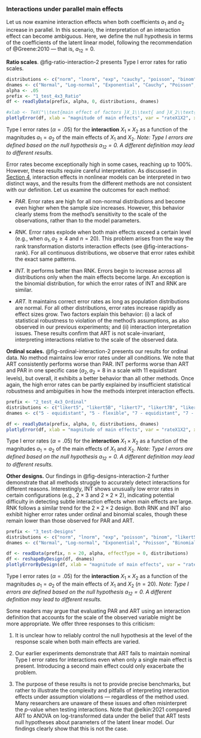 ### Interactions under parallel main effects {#interactions}
Let us now examine interaction effects when both coefficients $a_1$ and $a_2$ increase in parallel. In this scenario, the interpretation of an interaction effect can become ambiguous. Here, we define the null hypothesis in terms of the coefficients of the latent linear model, following the recommendation of @Greene:2010 --- that is, $a_{12} = 0$.

**Ratio scales**. @fig-ratio-interaction-2 presents Type I error rates for ratio scales. 

::: {#fig-ratio-interaction-2}
```r
distributions <- c("norm", "lnorm", "exp", "cauchy", "poisson", "binom")
dnames <- c("Normal", "Log-normal", "Exponential", "Cauchy", "Poisson", "Binomial")
alpha <- .05
prefix <- "1_test_4x3_Ratio"
df <- readlyData(prefix, alpha, 0, distributions, dnames)

#xlab <- TeX("\\text{main effect of factors }X_1\\text{ and }X_2\\text{ }(a_1 = a_2)")
plotlyError(df, xlab = "magnitude of main effects", var = "rateX1X2", xvar = "effectX1", max = 105)
```
Type I error rates ($\alpha = .05$) for the **interaction** $X_1 \times X_2$ as a function of the magnitudes $a_1 = a_2$ of the main effects of $X_1$ and $X_2$. *Note: Type I errors are defined based on the null hypothesis $a_{12} = 0$. A different definition may lead to different results.* 
:::

Error rates become exceptionally high in some cases, reaching up to 100%. However, these results require careful interpretation. As discussed in [Section 4](#interpretation), interaction effects in nonlinear models can be interpreted in two distinct ways, and the results from the different methods are not consistent with our definition. Let us examine the outcomes for each method:

- *PAR*. Error rates are high for all non-normal distributions and become even higher when the sample size increases. However, this behavior clearly stems from the method's sensitivity to the scale of the observations, rather than to the model parameters.

- *RNK.* Error rates explode when both main effects exceed a certain level (e.g., when $a_1, a_2 \ge 4$ and $n = 20$). This problem arises from the way the rank transformation distorts interaction effects (see @fig-interactions-rank). For all continuous distributions, we observe that error rates exhibit the exact same patterns.  

- *INT.* It performs better than RNK. Errors begin to increase across all distributions only when the main effects become large. An exception is the binomial distribution, for which the error rates of INT and RNK are similar.

- *ART.* It maintains correct error rates as long as population distributions are normal. For all other distributions, error rates increase rapidly as effect sizes grow. Two factors explain this behavior: (i) a lack of statistical robustness to violation of the method's assumptions, as also observed in our previous experiments; and (ii) interaction interpretation issues. These results confirm that ART is not scale-invariant, interpreting interactions relative to the scale of the observed data.

**Ordinal scales.** @fig-ordinal-interaction-2 presents our results for ordinal data. No method maintains low error rates under all conditions. We note that ART consistently performs worse than PAR. INT performs worse than ART and PAR in one specific case ($a_2, a_2 = 8$ in a scale with 11 equidistant levels), but overall, it exhibits a better behavior than all other methods. Once again, the high error rates can be partly explained by insufficient statistical robustness and ambiguities in how the methods interpret interaction effects.

::: {#fig-ordinal-interaction-2}
```r
prefix <- "2_test_4x3_Ordinal"
distributions <- c("likert5", "likert5B", "likert7", "likert7B", "likert11", "likert11B")
dnames <- c("5 - equidistant", "5 - flexible", "7 - equidistant", "7 - flexible", "11 - equidistant", "11 - flexible")

df <- readlyData(prefix, alpha, 0, distributions, dnames)
plotlyError(df, xlab = "magnitude of main effects", var = "rateX1X2", xvar = "effectX1", max = 105)

```
Type I error rates ($\alpha = .05$) for the **interaction** $X_1 \times X_2$ as a function of the magnitudes $a_1 = a_2$ of the main effects of $X_1$ and $X_2$. *Note: Type I errors are defined based on the null hypothesis $a_{12} = 0$. A different definition may lead to different results.*
:::

**Other designs.** Our findings in @fig-designs-interaction-2 further demonstrate that all methods struggle to accurately detect interactions for different reasons. Interestingly, INT shows unusually low error rates in certain configurations (e.g., $2 \times 3$ and $2 \times 2 \times 2$), indicating potential difficulty in detecting subtle interaction effects when main effects are large. RNK follows a similar trend for the $2 \times 2 \times 2$ design. Both RNK and INT also exhibit higher error rates under ordinal and binomial scales, though these remain lower than those observed for PAR and ART.

::: {#fig-designs-interaction-2}
```r
prefix <- "3_test-Designs"
distributions <- c("norm", "lnorm", "exp", "poisson", "binom", "likert5B")
dnames <- c("Normal", "Log-normal", "Exponential", "Poisson", "Binomial", "Ordinal (5 levels)")

df <- readData(prefix, n = 20, alpha, effectType = 0, distributions)
df <- reshapeByDesign(df, dnames)
plotlyErrorByDesign(df, xlab = "magnitude of main effects", var = "rateX1X2", xvar = "effectX1", max = 105)
```
Type I error rates ($\alpha = .05$) for the **interaction** $X_1 \times X_2$ as a function of the magnitudes $a_1 = a_2$ of the main effects of $X_1$ and $X_2$  ($n = 20$). *Note: Type I errors are defined based on the null hypothesis $a_{12} = 0$. A different definition may lead to different results.*
:::

Some readers may argue that evaluating PAR and ART using an interaction definition that accounts for the scale of the observed variable might be more appropriate. We offer three responses to this criticism:

1. It is unclear how to reliably control the null hypothesis at the level of the response scale when both main effects are varied.

2. Our earlier experiments demonstrate that ART fails to maintain nominal Type I error rates for interactions even when only a single main effect is present. Introducing a second main effect could only exacerbate the problem.

3. The purpose of these results is not to provide precise benchmarks, but rather to illustrate the complexity and pitfalls of interpreting interaction effects under assumption violations --- regardless of the method used. Many researchers are unaware of these issues and often misinterpret the $p$-value when testing interactions. Note that @elkin:2021 compared ART to ANOVA on log-transformed data under the belief that ART tests null hypotheses about parameters of the latent linear model. Our findings clearly show that this is not the case.
